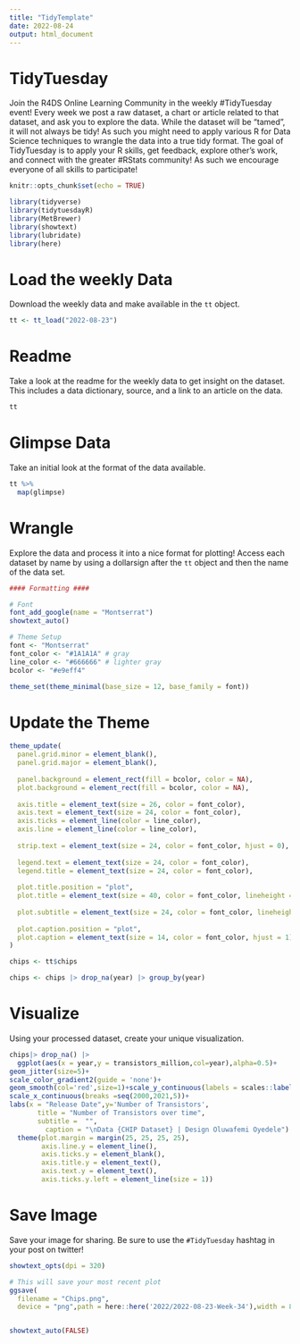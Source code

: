 ```yaml
---
title: "TidyTemplate"
date: 2022-08-24
output: html_document
---
```


# TidyTuesday

Join the R4DS Online Learning Community in the weekly #TidyTuesday event!
Every week we post a raw dataset, a chart or article related to that dataset, and ask you to explore the data.
While the dataset will be “tamed”, it will not always be tidy! As such you might need to apply various R for Data Science techniques to wrangle the data into a true tidy format.
The goal of TidyTuesday is to apply your R skills, get feedback, explore other’s work, and connect with the greater #RStats community!
As such we encourage everyone of all skills to participate!

```r

knitr::opts_chunk$set(echo = TRUE)

library(tidyverse)
library(tidytuesdayR)
library(MetBrewer)
library(showtext)
library(lubridate)
library(here)

```

# Load the weekly Data

Download the weekly data and make available in the `tt` object.

```r

tt <- tt_load("2022-08-23")

```


# Readme

Take a look at the readme for the weekly data to get insight on the dataset.
This includes a data dictionary, source, and a link to an article on the data.

```r

tt

```


# Glimpse Data

Take an initial look at the format of the data available.

```r

tt %>% 
  map(glimpse)

```

# Wrangle

Explore the data and process it into a nice format for plotting! Access each dataset by name by using a dollarsign after the `tt` object and then the name of the data set.


```r
#### Formatting ####

# Font
font_add_google(name = "Montserrat")
showtext_auto()

# Theme Setup
font <- "Montserrat"
font_color <- "#1A1A1A" # gray
line_color <- "#666666" # lighter gray
bcolor <- "#e9eff4"

theme_set(theme_minimal(base_size = 12, base_family = font))
```

# Update the Theme
```r
theme_update(
  panel.grid.minor = element_blank(),
  panel.grid.major = element_blank(),
  
  panel.background = element_rect(fill = bcolor, color = NA),
  plot.background = element_rect(fill = bcolor, color = NA),
  
  axis.title = element_text(size = 26, color = font_color),
  axis.text = element_text(size = 24, color = font_color),
  axis.ticks = element_line(color = line_color),
  axis.line = element_line(color = line_color),
  
  strip.text = element_text(size = 24, color = font_color, hjust = 0),
  
  legend.text = element_text(size = 24, color = font_color),
  legend.title = element_text(size = 24, color = font_color),
  
  plot.title.position = "plot",
  plot.title = element_text(size = 40, color = font_color, lineheight = 0.3, hjust = 0.5),
  
  plot.subtitle = element_text(size = 24, color = font_color, lineheight = 0.3),
  
  plot.caption.position = "plot",
  plot.caption = element_text(size = 14, color = font_color, hjust = 1)
)

```


```r
chips <- tt$chips

chips <- chips |> drop_na(year) |> group_by(year) 
```


# Visualize

Using your processed dataset, create your unique visualization.

```r
chips|> drop_na() |> 
  ggplot(aes(x = year,y = transistors_million,col=year),alpha=0.5)+
geom_jitter(size=5)+
scale_color_gradient2(guide = 'none')+
geom_smooth(col='red',size=1)+scale_y_continuous(labels = scales::label_dollar(),limits = c(0,18000))+
scale_x_continuous(breaks =seq(2000,2021,5))+
labs(x = "Release Date",y='Number of Transistors',
       title = "Number of Transistors over time",
       subtitle =  "",
         caption = "\nData {CHIP Dataset} | Design Oluwafemi Oyedele") +
  theme(plot.margin = margin(25, 25, 25, 25),
        axis.line.y = element_line(),
        axis.ticks.y = element_blank(),
        axis.title.y = element_text(),
        axis.text.y = element_text(),
        axis.ticks.y.left = element_line(size = 1))
```

# Save Image

Save your image for sharing. Be sure to use the `#TidyTuesday` hashtag in your post on twitter! 

```r
showtext_opts(dpi = 320) 

# This will save your most recent plot
ggsave(
  filename = "Chips.png",
  device = "png",path = here::here('2022/2022-08-23-Week-34'),width = 8,height = 8,dpi = 270)


showtext_auto(FALSE)
```
